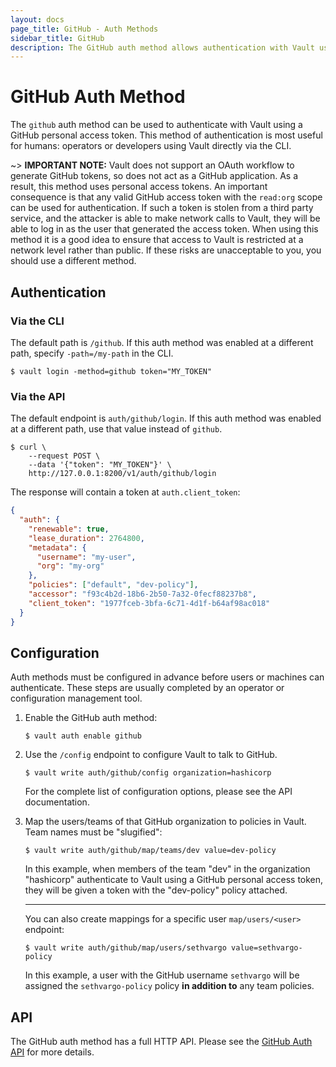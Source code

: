```yaml
---
layout: docs
page_title: GitHub - Auth Methods
sidebar_title: GitHub
description: The GitHub auth method allows authentication with Vault using GitHub.
---
```


# GitHub Auth Method

The `github` auth method can be used to authenticate with Vault using a GitHub
personal access token. This method of authentication is most useful for humans:
operators or developers using Vault directly via the CLI.

~> **IMPORTANT NOTE:** Vault does not support an OAuth workflow to generate
GitHub tokens, so does not act as a GitHub application. As a result, this method
uses personal access tokens. An important consequence is that any valid GitHub
access token with the `read:org` scope can be used for authentication. If such a
token is stolen from a third party service, and the attacker is able to make
network calls to Vault, they will be able to log in as the user that generated
the access token. When using this method it is a good idea to ensure that access
to Vault is restricted at a network level rather than public. If these risks are
unacceptable to you, you should use a different method.

## Authentication

### Via the CLI

The default path is `/github`. If this auth method was enabled at a different
path, specify `-path=/my-path` in the CLI.

```shell-session
$ vault login -method=github token="MY_TOKEN"
```

### Via the API

The default endpoint is `auth/github/login`. If this auth method was enabled
at a different path, use that value instead of `github`.

```shell-session
$ curl \
    --request POST \
    --data '{"token": "MY_TOKEN"}' \
    http://127.0.0.1:8200/v1/auth/github/login
```

The response will contain a token at `auth.client_token`:

```json
{
  "auth": {
    "renewable": true,
    "lease_duration": 2764800,
    "metadata": {
      "username": "my-user",
      "org": "my-org"
    },
    "policies": ["default", "dev-policy"],
    "accessor": "f93c4b2d-18b6-2b50-7a32-0fecf88237b8",
    "client_token": "1977fceb-3bfa-6c71-4d1f-b64af98ac018"
  }
}
```

## Configuration

Auth methods must be configured in advance before users or machines can
authenticate. These steps are usually completed by an operator or configuration
management tool.

1. Enable the GitHub auth method:

   ```text
   $ vault auth enable github
   ```

1. Use the `/config` endpoint to configure Vault to talk to GitHub.

   ```text
   $ vault write auth/github/config organization=hashicorp
   ```

   For the complete list of configuration options, please see the API
   documentation.

1. Map the users/teams of that GitHub organization to policies in Vault. Team
   names must be "slugified":

   ```text
   $ vault write auth/github/map/teams/dev value=dev-policy
   ```

   In this example, when members of the team "dev" in the organization
   "hashicorp" authenticate to Vault using a GitHub personal access token, they
   will be given a token with the "dev-policy" policy attached.

   ***

   You can also create mappings for a specific user `map/users/<user>`
   endpoint:

   ```text
   $ vault write auth/github/map/users/sethvargo value=sethvargo-policy
   ```

   In this example, a user with the GitHub username `sethvargo` will be
   assigned the `sethvargo-policy` policy **in addition to** any team policies.

## API

The GitHub auth method has a full HTTP API. Please see the
[GitHub Auth API](/api/auth/github) for more
details.
